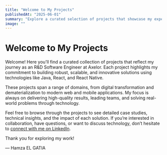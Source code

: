 ```yaml
---
title: "Welcome to My Projects"
publishedAt: "2025-06-01"
summary: "Explore a curated selection of projects that showcase my expertise, creativity, and passion for software engineering."
image: ""
---
```


# Welcome to My Projects

Welcome! Here you'll find a curated collection of projects that reflect my journey as an R&D Software Engineer at Axelor. Each project highlights my commitment to building robust, scalable, and innovative solutions using technologies like Java, React, and React Native.

These projects span a range of domains, from digital transformation and dematerialization to modern web and mobile applications. My focus is always on delivering high-quality results, leading teams, and solving real-world problems through technology.

Feel free to browse through the projects to see detailed case studies, technical insights, and the impact of each solution. If you’re interested in collaboration, have questions, or want to discuss technology, don’t hesitate to [connect with me on LinkedIn](https://www.linkedin.com/in/hamzaelgatia/).

Thank you for exploring my work!

— Hamza EL GATIA
